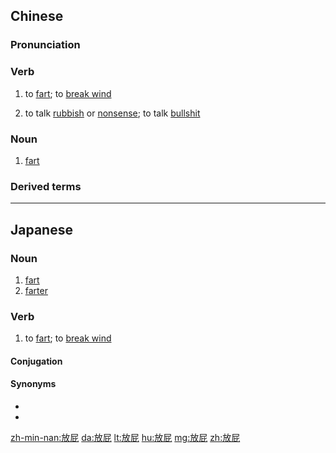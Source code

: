 ==Chinese==
{{zh-forms}}

===Pronunciation===
{{zh-pron
|m=fàngpì
|c=fong3 pei3
|mn=kh,qz,tp,xm,zz:pàng-phùi
|cat=v,n
}}

===Verb===
{{zh-verb}}

# to [[fart]]; to [[break wind]]
# {{lb|zh|colloquial}} to talk [[rubbish]] or [[nonsense]]; to talk [[bullshit]]

===Noun===
{{zh-noun}}

# [[fart]]

===Derived terms===
{{zh-der|放屁蟲|放屁墊|放屁坐墊}}

----

==Japanese==
{{ja-kanjitab|ほう|ひ|yomi=o}}

===Noun===
{{ja-noun|ほうひ|へひり}}

# [[fart]]
# [[farter]]

===Verb===
{{ja-verb-suru|ほうひ|へひり}}

# to [[fart]]; to [[break wind]]

====Conjugation====
{{ja-suru|ほうひ}}
{{ja-suru|へひり}}

====Synonyms====
* {{ja-r|屁をひる|へ. を ひる}}
* {{ja-r|屁をこく|へ. を こく}}

[[zh-min-nan:放屁]]
[[da:放屁]]
[[lt:放屁]]
[[hu:放屁]]
[[mg:放屁]]
[[zh:放屁]]
